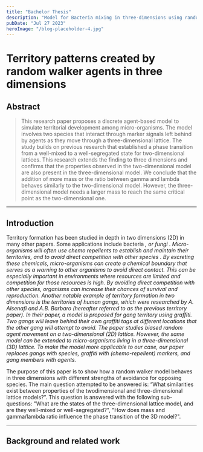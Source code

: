 ```yaml
---
title: "Bachelor Thesis"
description: "Model for Bacteria mixing in three-dimensions using random walker agents"
pubDate: "Jul 27 2023"
heroImage: "/blog-placeholder-4.jpg"
---
```



# Territory patterns created by random walker agents in three dimensions

## Abstract

> This research paper proposes a discrete agent-based model to simulate territorial development among micro-organisms. The
> model involves two species that interact through marker signals left behind by agents as they move through a three-dimensional
> lattice. The study builds on previous research that established a phase transition from a well-mixed to a well-segregated state
> for two-dimensional lattices. This research extends the finding to three dimensions and confirms that the properties observed
> in the two-dimensional model are also present in the three-dimensional model. We conclude that the addition of more mass or
> the ratio between gamma and lambda behaves similarly to the two-dimensional model. However, the three-dimensional model
> needs a larger mass to reach the same critical point as the two-dimensional one.

---

## Introduction

Territory formation has been studied in depth in two dimensions (2D) in many other papers.
Some applications include bacteria <Cite papers={papers} paperId="bst/Motility analysis of bacteria-based" />, <Cite papers={papers} paperId="bst/Englert_Manson_Jayaraman_2009" />
or fungi <Cite papers={papers} paperId="bst/Khokon.2021" />. Micro-organisms will often use chemo repellents to establish and maintain their territories,
and to avoid direct competition with other species <Cite papers={papers} paperId="bst/GUILLENGONZALEZ2022193" />. By excreting these chemicals, micro-organisms can create a chemical
boundary that serves as a warning to other organisms to avoid direct contact. This can be especially important in environments where
resources are limited and competition for those resources is high. By avoiding direct competition with other species, organisms can
increase their chances of survival and reproduction. Another notable example of territory formation in two dimensions is the territories
of human gangs, which were researched by A. Alsenafi and A.B. Barbaro <Cite papers={papers} paperId="bst/ALSENAFI2018765" /> (hereafter referred to as the previous territory paper).
In their paper, a model is proposed for gang territory using graffiti. Two gangs will leave behind their own graffiti tags at different
locations that the other gang will attempt to avoid. The paper studies biased random agent movement on a two-dimensional (2D) lattice.
However, the same model can be extended to micro-organisms living in a three-dimensional (3D) lattice. To make the model more applicable
to our case, our paper replaces gangs with species, graffiti with (chemo-repellent) markers, and gang members with agents.

The purpose of this paper is to show how a random walker model behaves in three dimensions with different strengths of avoidance for opposing species.
The main question attempted to be answered is: “What similarities exist between properties of the twodimensional and three-dimensional
lattice models?”. This question is answered with the following sub-questions: "What are the states of the three-dimensional lattice model,
and are they well-mixed or well-segregated?", "How does mass and gamma/lambda ratio influence the phase transition of the 3D model?".


---

## Background and related work

<Bibliography />
